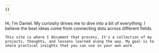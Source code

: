 ```yaml
---
{}
---
```

<div class="md:grid md:grid-cols-2 items-start gap-8">
  <CldImage src="https://res.cloudinary.com/dellp9a4z/image/upload/v1755260288/daniel_adrian_color_frzcnl.webp" alt="A portrait of Daniel Adrian" width={1108} height={1751} sizes="(max-width: 768px) 100vw, 50vw" class="mb-6 w-full h-auto rounded-xl shadow-lg md:float-left md:w-[min(45%,22rem)] md:mr-8 md:mb-4" />

  <div>
    Hi, I'm Daniel. My curiosity drives me to dive into a bit of everything. I believe the best ideas come from connecting dots across different fields.

    This site is where I document that process. It's a collection of my projects, thoughts, and lessons learned along the way. My goal is to share practical insights that you can use in your own work.
  </div>
</div>
